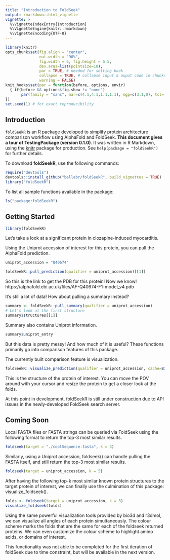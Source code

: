 ```yaml
---
title: "Introduction to FoldSeek"
output: rmarkdown::html_vignette
vignette: >
  %\VignetteIndexEntry{Introduction}
  %\VignetteEngine{knitr::rmarkdown}
  %\VignetteEncoding{UTF-8}
---
```


```r
library(knitr)
opts_chunk$set(fig.align = "center", 
               out.width = "90%",
               fig.width = 6, fig.height = 5.5,
               dev.args=list(pointsize=10),
               par = TRUE, # needed for setting hook 
               collapse = TRUE, # collapse input & ouput code in chunks
               warning = FALSE)
knit_hooks$set(par = function(before, options, envir)
  { if(before && options$fig.show != "none") 
       par(family = "sans", mar=c(4.1,4.1,1.1,1.1), mgp=c(3,1,0), tcl=-0.5)
})
set.seed(1) # for exact reproducibility
```

## Introduction

`foldSeekR` is an R package developed to simplify protein architecture comparison workflow using AlphaFold and FoldSeek. **This document gives a tour of TestingPackage (version 0.1.0)**. It was written in R Markdown, using the [knitr](https://cran.r-project.org/package=knitr) package for production. See `help(package = "foldSeekR")` for further details. 

To download **foldSeekR**, use the following commands:

``` r
require("devtools")
devtools::install_github("bellabr/foldSeekR", build_vignettes = TRUE)
library("foldSeekR")
```
To list all sample functions available in the package:
``` r
ls("package:foldSeekR")
```

## Getting Started

```r
library(foldSeekR)
```

Let's take a look at a significant protein in clozapine-induced myocarditis.

Using the Uniprot accession of interest for this protein, you can pull the AlphaFold prediction.

```r
uniprot_accession = "Q40674"

foldSeekR::pull_prediction(qualifier = uniprot_accession)[[1]]
```

So this is the link to get the PDB for this protein! Now we know!  https://alphafold.ebi.ac.uk/files/AF-Q40674-F1-model_v4.pdb 

It's still a lot of data! How about pulling a summary instead?

```r
summary <- foldSeekR::pull_summary(qualifier = uniprot_accession)
# Let's look at the first structure
summary$structures[[1]]
```

Summary also contains Uniprot information.

```r
summary$uniprot_entry
```

But this data is pretty messy! And how much of it is useful? These functions primarily go into comparison features of this package.

The currently built comparison feature is visualization.

```r
foldSeekR::visualize_prediction(qualifier = uniprot_accession, cache=BiocFileCache())
```

This is the structure of the protein of interest. You can move the POV around with your cursor and resize the protein to get a closer look at the folds.

At this point in development, foldSeekR is still under construction due to API issues in the newly-developed FoldSeek search server.

## Coming Soon

Local FASTA files or FASTA strings can be queried via FoldSeek using the following format to return the top-3 most similar results.

```r
foldseek(target = "./coolSequence.fasta", k = 3)
```

Similarly, using a Uniprot accession, foldseek() can handle pulling the FASTA itself, and still return the top-3 most similar results.

```r
foldseek(target = uniprot_accession, k = 5)
```

After having the following top-k most similar known protein structures to the target protein of interest, we can finally use the culmination of this package: visualize_foldseek().

``` r
folds <- foldseek(target = uniprot_accession, k = 3)
visualize_foldseek(folds)
```

Using the same powerful visualization tools provided by bio3d and r3dmol, we can visualize all angles of each protein simultaneously. The colour scheme marks the folds that are the same for each of the foldseek returned proteins. We can even customize the colour scheme to highlight amino acids, or domains of interest.

This functionality was not able to be completed for the first iteration of foldSeek due to time constraint, but will be available in the next version.

